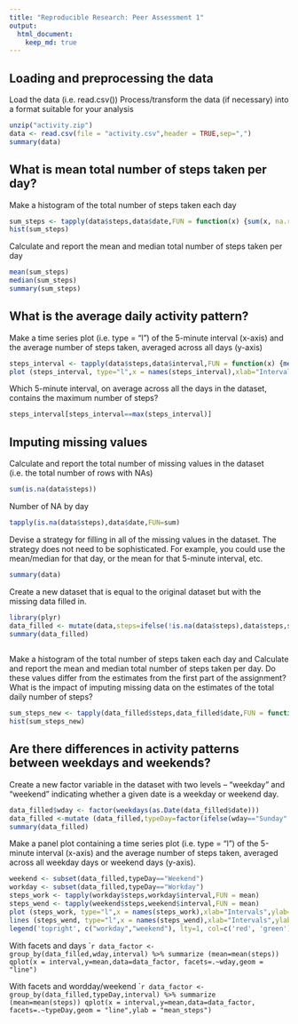 ```yaml
---
title: "Reproducible Research: Peer Assessment 1"
output: ￼
  html_document:
    keep_md: true
---
```



## Loading and preprocessing the data

Load the data (i.e. read.csv())
Process/transform the data (if necessary) into a format suitable for your analysis

```r
unzip("activity.zip")
data <- read.csv(file = "activity.csv",header = TRUE,sep=",")
summary(data)
```


## What is mean total number of steps taken per day?

Make a histogram of the total number of steps taken each day
```r
sum_steps <- tapply(data$steps,data$date,FUN = function(x) {sum(x, na.rm = TRUE)} )
hist(sum_steps)
```

Calculate and report the mean and median total number of steps taken per day
```r
mean(sum_steps)
median(sum_steps)
summary(sum_steps)
```

## What is the average daily activity pattern?

Make a time series plot (i.e. type = "l") of the 5-minute interval (x-axis) and the average number of steps taken, averaged across all days (y-axis)
```r
steps_interval <- tapply(data$steps,data$interval,FUN = function(x) {mean(x, na.rm = TRUE)} )
plot (steps_interval, type="l",x = names(steps_interval),xlab="Intervals",ylab="steps/interval")
```

Which 5-minute interval, on average across all the days in the dataset, contains the maximum number of steps?
```r
steps_interval[steps_interval==max(steps_interval)]
```

## Imputing missing values

Calculate and report the total number of missing values in the dataset (i.e. the total number of rows with NAs)
```r
sum(is.na(data$steps))
```

Number of NA by day
```r
tapply(is.na(data$steps),data$date,FUN=sum)
```

Devise a strategy for filling in all of the missing values in the dataset. The strategy does not need to be sophisticated. For example, you could use the mean/median for that day, or the mean for that 5-minute interval, etc.

```r
summary(data)
```


Create a new dataset that is equal to the original dataset but with the missing data filled in.

```r
library(plyr)
data_filled <- mutate(data,steps=ifelse(!is.na(data$steps),data$steps,steps_interval))
summary(data_filled)
  
```

Make a histogram of the total number of steps taken each day and Calculate and report the mean and median total number of steps taken per day. Do these values differ from the estimates from the first part of the assignment? What is the impact of imputing missing data on the estimates of the total daily number of steps?

```r
sum_steps_new <- tapply(data_filled$steps,data_filled$date,FUN = function(x) {sum(x, na.rm = TRUE)} )
hist(sum_steps_new)
```


## Are there differences in activity patterns between weekdays and weekends?

Create a new factor variable in the dataset with two levels -- "weekday" and "weekend" indicating whether a given date is a weekday or weekend day.
```r
data_filled$wday <- factor(weekdays(as.Date(data_filled$date)))
data_filled <-mutate (data_filled,typeDay=factor(ifelse(wday=="Sunday" | wday=="Saturday","Weekend","Workday")))
summary(data_filled)
```

Make a panel plot containing a time series plot (i.e. type = "l") of the 5-minute interval (x-axis) and the average number of steps taken, averaged across all weekday days or weekend days (y-axis).

```r
weekend <- subset(data_filled,typeDay=="Weekend")
workday <- subset(data_filled,typeDay=="Workday")
steps_work <- tapply(workday$steps,workday$interval,FUN = mean)
steps_wend <- tapply(weekend$steps,weekend$interval,FUN = mean)
plot (steps_work, type="l",x = names(steps_work),xlab="Intervals",ylab="steps/interval",col="red")
lines (steps_wend, type="l",x = names(steps_wend),xlab="Intervals",ylab="steps/interval",col = "green")
legend('topright', c("workday","weekend"), lty=1, col=c('red', 'green'), bty='n', cex=.75)
```

With facets and days
````r
data_factor <- group_by(data_filled,wday,interval) %>% summarize (mean=mean(steps))
qplot(x = interval,y=mean,data=data_factor, facets=.~wday,geom = "line")
```

With facets and wordday/weekend
````r
data_factor <- group_by(data_filled,typeDay,interval) %>% summarize (mean=mean(steps))
qplot(x = interval,y=mean,data=data_factor, facets=.~typeDay,geom = "line",ylab = "mean_steps")
```
